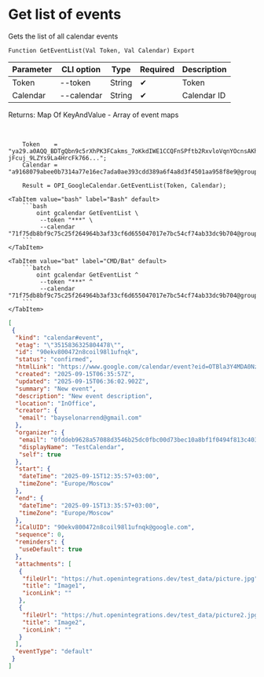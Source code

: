 ﻿---
sidebar_position: 2
description: Get list of events and other functions to work with Google Calendar in the Open Integration Package, a free open-source integration library for 1C:Enterprise 8, OneScript and CLI
keywords: [1C, 1С, 1С:Enterprise, 1С:Enterprise 8.3, API, Integration, Services, Exchange, OneScript, CLI, Google Calendar]
---


# Get list of events
 Gets the list of all calendar events



`Function GetEventList(Val Token, Val Calendar) Export`

  | Parameter | CLI option | Type | Required | Description |
  |-|-|-|-|-|
  | Token | --token | String | &#x2714; | Token |
  | Calendar | --calendar | String | &#x2714; | Calendar ID |

  
  Returns:  Map Of KeyAndValue - Array of event maps

<br/>




```bsl title="1C:Enterprise/OneScript code example"
    Token    = "ya29.a0AQQ_BDTgQbn9c5rXhPK3FCakms_7oKkdIWE1CCQFnSPftb2RxvloVqnYOcnsAKhXrD0Gq8Tz2Kgn5IBXG5E25uksZfvvTtXob-jFcuj_9LZYs9La4HrcFk766...";
    Calendar = "a9168079abee0b7314a77e16ec7ada0ae393cdd389a6f4a8d3f4501aa958f8e9@group.calendar.google.com";

    Result = OPI_GoogleCalendar.GetEventList(Token, Calendar);
```
 

 <Tabs>
  
    <TabItem value="bash" label="Bash" default>
        ```bash
            oint gcalendar GetEventList \
             --token "***" \
             --calendar "71f75db8bf9c75c25f264964b3af33cf6d655047017e7bc54cf74ab33dc9b704@group.calendar.google.com"
        ```
    </TabItem>
  
    <TabItem value="bat" label="CMD/Bat" default>
        ```batch
            oint gcalendar GetEventList ^
             --token "***" ^
             --calendar "71f75db8bf9c75c25f264964b3af33cf6d655047017e7bc54cf74ab33dc9b704@group.calendar.google.com"
        ```
    </TabItem>
</Tabs>


```json title="Result"
[
 {
  "kind": "calendar#event",
  "etag": "\"3515836325804478\"",
  "id": "90ekv800472n8coil98l1ufnqk",
  "status": "confirmed",
  "htmlLink": "https://www.google.com/calendar/event?eid=OTBla3Y4MDA0NzJuOGNvaWw5OGwxdWZucWsgMGZkZGViOTYyOGE1NzA4OGQzNTQ2YjI1ZGMwZmJjMDBkNzNiZWMxMGE4YmYxZjA0OTRmODEzYzQwMzg2ZTJhZEBn",
  "created": "2025-09-15T06:35:57Z",
  "updated": "2025-09-15T06:36:02.902Z",
  "summary": "New event",
  "description": "New event description",
  "location": "InOffice",
  "creator": {
   "email": "bayselonarrend@gmail.com"
  },
  "organizer": {
   "email": "0fddeb9628a57088d3546b25dc0fbc00d73bec10a8bf1f0494f813c40386e2ad@group.calendar.google.com",
   "displayName": "TestCalendar",
   "self": true
  },
  "start": {
   "dateTime": "2025-09-15T12:35:57+03:00",
   "timeZone": "Europe/Moscow"
  },
  "end": {
   "dateTime": "2025-09-15T13:35:57+03:00",
   "timeZone": "Europe/Moscow"
  },
  "iCalUID": "90ekv800472n8coil98l1ufnqk@google.com",
  "sequence": 0,
  "reminders": {
   "useDefault": true
  },
  "attachments": [
   {
    "fileUrl": "https://hut.openintegrations.dev/test_data/picture.jpg",
    "title": "Image1",
    "iconLink": ""
   },
   {
    "fileUrl": "https://hut.openintegrations.dev/test_data/picture2.jpg",
    "title": "Image2",
    "iconLink": ""
   }
  ],
  "eventType": "default"
 }
]
```
